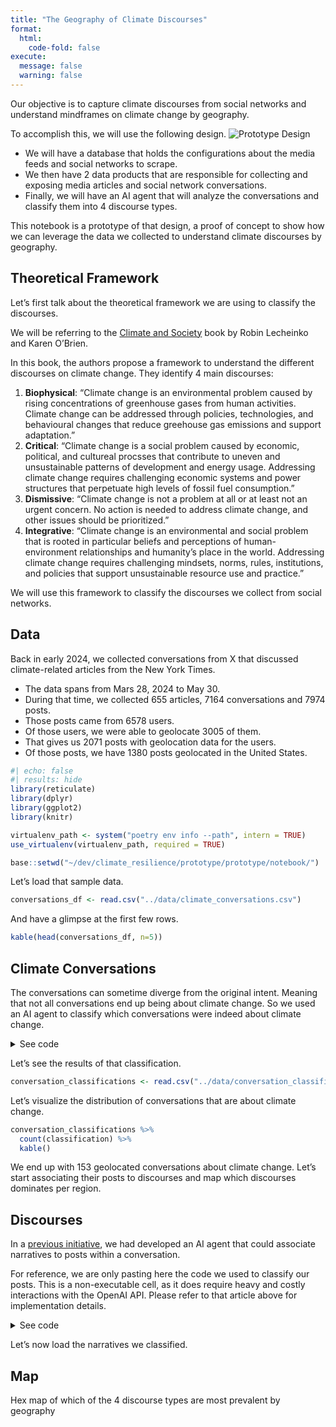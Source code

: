 ```yaml
---
title: "The Geography of Climate Discourses"
format: 
  html:
    code-fold: false
execute:
  message: false
  warning: false
---
```


Our objective is to capture climate discourses from social networks and understand mindframes on climate change by geography.

To accomplish this, we will use the following design.
![Prototype Design](images/prototype_design.png)

- We will have a database that holds the configurations about the media feeds and social networks to scrape.
- We then have 2 data products that are responsible for collecting and exposing media articles and social network conversations.
- Finally, we will have an AI agent that will analyze the conversations and classify them into 4 discourse types.

This notebook is a prototype of that design, a proof of concept to show how we can leverage the data we collected to understand climate discourses by geography.

## Theoretical Framework
Let's first talk about the theoretical framework we are using to classify the discourses.

We will be referring to the [Climate and Society](https://www.amazon.com/Climate-Society-Transforming-Future-Leichenko/dp/0745684394) book by Robin Lecheinko and Karen O’Brien.

In this book, the authors propose a framework to understand the different discourses on climate change. They identify 4 main discourses:

1. **Biophysical**: "Climate change is an environmental problem caused by rising concentrations of greenhouse gases from human activities. Climate change can be addressed through policies, technologies, and behavioural changes that reduce greehouse gas emissions and support adaptation."
2. **Critical**: "Climate change is a social problem caused by economic, political, and cultureal procsses that contribute to uneven and unsustainable patterns of development and energy usage. Addressing climate change requires challenging economic systems and power structures that perpetuate high levels of fossil fuel consumption."
3. **Dismissive**: "Climate change is not a problem at all or at least not an urgent concern. No action is needed to address climate change, and other issues should be prioritized."
4. **Integrative**: "Climate change is an environmental and social problem that is rooted in particular beliefs and perceptions of human-environment relationships and humanity's place in the world. Addressing climate change requires challenging mindsets, norms, rules, institutions, and policies that support unsustainable resource use and practice."

We will use this framework to classify the discourses we collect from social networks.

## Data
Back in early 2024, we collected conversations from X that discussed climate-related articles from the New York Times.

- The data spans from Mars 28, 2024 to May 30.
- During that time, we collected 655 articles, 7164 conversations and 7974 posts.
- Those posts came from 6578 users.
- Of those users, we were able to geolocate 3005 of them.
- That gives us 2071 posts with geolocation data for the users.
- Of those posts, we have 1380 posts geolocated in the United States.

```r
#| echo: false
#| results: hide
library(reticulate)
library(dplyr)
library(ggplot2)
library(knitr)

virtualenv_path <- system("poetry env info --path", intern = TRUE)
use_virtualenv(virtualenv_path, required = TRUE)

base::setwd("~/dev/climate_resilience/prototype/prototype/notebook/")
```

Let's load that sample data.

```r
conversations_df <- read.csv("../data/climate_conversations.csv")
```

And have a glimpse at the first few rows.
```r
kable(head(conversations_df, n=5))
```

## Climate Conversations
The conversations can sometime diverge from the original intent. Meaning that not all conversations end up being about climate change. So we used an AI agent to classify which conversations were indeed about climate change.

<details>
<summary>See code</summary>
```python
  #...
```
</details>

Let's see the results of that classification.

```r
conversation_classifications <- read.csv("../data/conversation_classifications.csv")
```

Let's visualize the distribution of conversations that are about climate change.

```r
conversation_classifications %>%
  count(classification) %>%
  kable()
```

We end up with 153 geolocated conversations about climate change. Let's start associating their posts to discourses and map which discourses dominates per region.

## Discourses
In a [previous initiative](https://blog.republicofdata.io/enforcing-structure-and-assembling-our-ai-agent-2/), we had developed an AI agent that could associate narratives to posts within a conversation. 

For reference, we are only pasting here the code we used to classify our posts. This is a non-executable cell, as it does require heavy and costly interactions with the OpenAI API. Please refer to that article above for implementation details. 

<details>
<summary>See code</summary>
```python
  #...
```
</details>

Let's now load the narratives we classified.

## Map
Hex map of which of the 4 discourse types are most prevalent by geography
